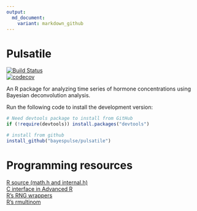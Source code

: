 ```yaml
---
output: 
  md_document:
    variant: markdown_github
---
```

# Pulsatile

[![Build Status](https://travis-ci.org/BayesPulse/pulsatile.svg?branch=master)](https://travis-ci.org/BayesPulse/pulsatile)  
[![codecov](https://codecov.io/gh/BayesPulse/pulsatile/branch/master/graph/badge.svg)](https://codecov.io/gh/BayesPulse/pulsatile)  


An R package for analyzing time series of hormone concentrations using Bayesian
deconvolution analysis.



Run the following code to install the development version:
```r
# Need devtools package to install from GitHub
if (!require(devtools)) install.packages("devtools")

# install from github
install_github("bayespulse/pulsatile")
```


# Programming resources
[R source (math.h and internal.h)](https://github.com/wch/r-source)  
[C interface in Advanced R](http://adv-r.had.co.nz/C-interface.html)  
[R's RNG wrappers](https://svn.r-project.org/R/trunk/src/library/stats/R/distn.R)  
[R's rmultinom](https://svn.r-project.org/R/trunk/src/nmath/rmultinom.c)  

